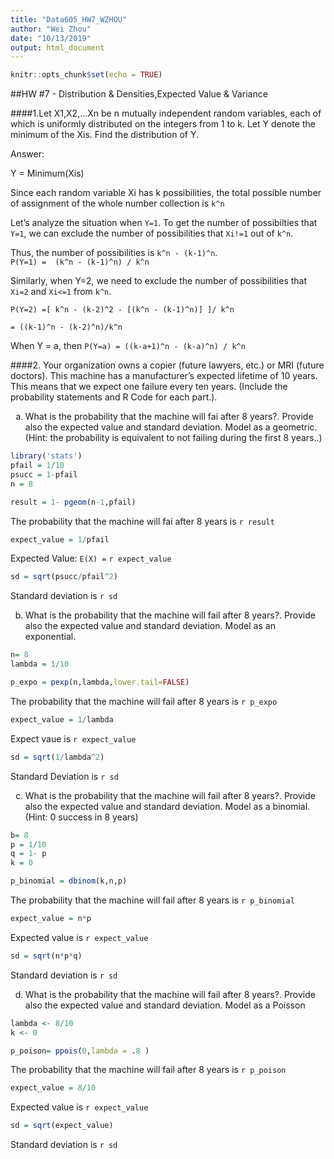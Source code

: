 ```yaml
---
title: "Data605_HW7_WZHOU"
author: "Wei Zhou"
date: "10/13/2019"
output: html_document
---
```


```r
knitr::opts_chunk$set(echo = TRUE)
```

##HW #7 - Distribution & Densities,Expected Value & Variance

####1.Let X1,X2,…Xn be n mutually independent random variables, each of which is uniformly distributed on the integers from 1 to k. Let Y denote the minimum of the Xis. Find the distribution of Y.

Answer:

Y = Minimum(Xis)

Since each random variable Xi has k possibilities, the total possible number of assignment of the whole number collection is `k^n` 

Let's analyze the situation when `Y=1`. To get the number of possibilties that `Y=1`, we can exclude the number of possibilities that `Xi!=1` out of `k^n`. 

Thus, the number of possibilities is `k^n - (k-1)^n`.  
`P(Y=1) =  (k^n - (k-1)^n) / k^n`

Similarly, when Y=2, we need to exclude the number of possibilities that `Xi=2` and `Xi<=1` from `k^n`. 

`P(Y=2) =[ k^n - (k-2)^2 - [(k^n - (k-1)^n)] ]/ k^n`

`       = ((k-1)^n - (k-2)^n)/k^n`

When Y = a, then `P(Y=a) = ((k-a+1)^n - (k-a)^n) / k^n`



####2. Your organization owns a copier (future lawyers, etc.) or MRI (future doctors). This machine has a manufacturer’s expected lifetime of 10 years. This means that we expect one failure every ten years. (Include the probability statements and R Code for each part.).

a. What is the probability that the machine will fai after 8 years?. Provide also the
expected value and standard deviation. Model as a geometric. (Hint: the probability is
equivalent to not failing during the first 8 years..)

```r
library('stats')
pfail = 1/10 
psucc = 1-pfail 
n = 8 

result = 1- pgeom(n-1,pfail)
```
The probability that the machine will fai after 8 years is `r result`

```r
expect_value = 1/pfail
```

Expected Value: `E(X) =` `r expect_value`

```r
sd = sqrt(psucc/pfail^2)
```
Standard deviation is `r sd`


b. What is the probability that the machine will fail after 8 years?. Provide also the
expected value and standard deviation. Model as an exponential. 

```r
n= 8
lambda = 1/10 

p_expo = pexp(n,lambda,lower.tail=FALSE)

```
The probability that the machine will fail after 8 years is `r p_expo`


```r
expect_value = 1/lambda 
```
Expect vaue is `r expect_value`

```r
sd = sqrt(1/lambda^2)
```
Standard Deviation is `r sd`

c. What is the probability that the machine will fail after 8 years?. Provide also the
expected value and standard deviation. Model as a binomial. (Hint: 0 success in 8
years)

```r
b= 8 
p = 1/10 
q = 1- p 
k = 0

p_binomial = dbinom(k,n,p)
```

The probability that the machine will fail after 8 years is `r p_binomial`

```r
expect_value = n*p 
```
Expected value is `r expect_value`

```r
sd = sqrt(n*p*q)
```
Standard deviation is `r sd`


d. What is the probability that the machine will fail after 8 years?. Provide also the
expected value and standard deviation. Model as a Poisson


```r
lambda <- 8/10
k <- 0

p_poison= ppois(0,lambda = .8 )

```
The probability that the machine will fail after 8 years is `r p_poison`

```r
expect_value = 8/10 
```
Expected value is `r expect_value`

```r
sd = sqrt(expect_value)
```
Standard deviation is `r sd`




